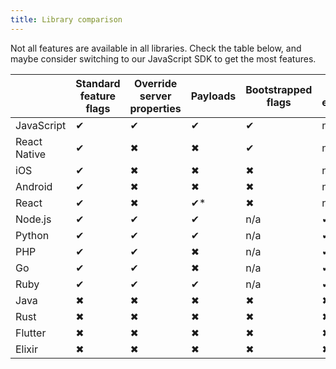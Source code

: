 ```yaml
---
title: Library comparison
---
```


Not all features are available in all libraries. Check the table below, and maybe consider switching to our JavaScript SDK to get the most features.

|  	| Standard feature flags 	| Override server properties 	| Payloads 	| Bootstrapped flags 	| Local evaluation 	| Early Access Management 	| Flag Autocapture 	| Reloading feature flags 	|
|---	|---	|---	|---	|---	|---	|---	|---	|---	|
| JavaScript 	| <span class="text-green">✔</span> 	| <span class="text-green">✔</span> 	| <span class="text-green">✔</span> 	| <span class="text-green">✔</span> 	| n/a 	| <span class="text-green">✔</span> 	| <span class="text-red">✖</span> 	| <span class="text-green">✔</span> 	|
| React Native 	| <span class="text-green">✔</span> 	| <span class="text-red">✖</span> 	| <span class="text-red">✖</span> 	| <span class="text-green">✔</span> 	| n/a 	| <span class="text-red">✖</span> 	| <span class="text-red">✖</span> 	| <span class="text-green">✔</span> 	|
| iOS 	| <span class="text-green">✔</span> 	| <span class="text-red">✖</span> 	| <span class="text-red">✖</span> 	| <span class="text-red">✖</span> 	| n/a 	| <span class="text-red">✖</span> 	| <span class="text-red">✖</span> 	| <span class="text-green">✔</span> 	|
| Android 	| <span class="text-green">✔</span> 	| <span class="text-red">✖</span> 	| <span class="text-red">✖</span> 	| <span class="text-red">✖</span> 	| n/a 	| <span class="text-red">✖</span> 	| <span class="text-red">✖</span> 	| <span class="text-green">✔</span> 	|
| React 	| <span class="text-green">✔</span> 	| <span class="text-red">✖</span> 	| <span class="text-green">✔</span>* 	| <span class="text-red">✖</span> 	| n/a 	| <span class="text-red">✖</span> 	| <span class="text-green">✔</span> 	| <span class="text-red">✖</span> 	|
| Node.js 	| <span class="text-green">✔</span> 	| <span class="text-green">✔</span> 	| <span class="text-green">✔</span> 	| n/a 	| <span class="text-green">✔</span> 	| <span class="text-red">✖</span> 	| <span class="text-red">✖</span> 	| <span class="text-green">✔</span> 	|
| Python 	| <span class="text-green">✔</span> 	| <span class="text-green">✔</span> 	| <span class="text-green">✔</span> 	| n/a 	| <span class="text-green">✔</span> 	| <span class="text-red">✖</span> 	| <span class="text-red">✖</span> 	| <span class="text-red">✖</span> 	|
| PHP 	| <span class="text-green">✔</span> 	| <span class="text-green">✔</span> 	| <span class="text-red">✖</span> 	| n/a 	| <span class="text-green">✔</span> 	| <span class="text-red">✖</span> 	| <span class="text-red">✖</span> 	| <span class="text-red">✖</span> 	|
| Go 	| <span class="text-green">✔</span> 	| <span class="text-green">✔</span> 	| <span class="text-red">✖</span> 	| n/a 	| <span class="text-green">✔</span> 	| <span class="text-red">✖</span> 	| <span class="text-red">✖</span> 	| <span class="text-green">✔</span> 	|
| Ruby 	| <span class="text-green">✔</span> 	| <span class="text-green">✔</span> 	| <span class="text-green">✔</span> 	| n/a 	| <span class="text-green">✔</span> 	| <span class="text-red">✖</span> 	| <span class="text-red">✖</span> 	| <span class="text-green">✔</span> 	|
| Java 	| <span class="text-red">✖</span> 	| <span class="text-red">✖</span> 	| <span class="text-red">✖</span> 	| <span class="text-red">✖</span> 	| <span class="text-red">✖</span> 	| <span class="text-red">✖</span> 	| <span class="text-red">✖</span> 	| <span class="text-red">✖</span> 	|
| Rust 	| <span class="text-red">✖</span> 	| <span class="text-red">✖</span> 	| <span class="text-red">✖</span> 	| <span class="text-red">✖</span> 	| <span class="text-red">✖</span> 	| <span class="text-red">✖</span> 	| <span class="text-red">✖</span> 	| <span class="text-red">✖</span> 	|
| Flutter 	| <span class="text-red">✖</span> 	| <span class="text-red">✖</span> 	| <span class="text-red">✖</span> 	| <span class="text-red">✖</span> 	| <span class="text-red">✖</span> 	| <span class="text-red">✖</span> 	| <span class="text-red">✖</span> 	| <span class="text-red">✖</span> 	|
| Elixir 	| <span class="text-red">✖</span> 	| <span class="text-red">✖</span> 	| <span class="text-red">✖</span> 	| <span class="text-red">✖</span> 	| <span class="text-red">✖</span> 	| <span class="text-red">✖</span> 	| <span class="text-red">✖</span> 	| <span class="text-red">✖</span> 	|